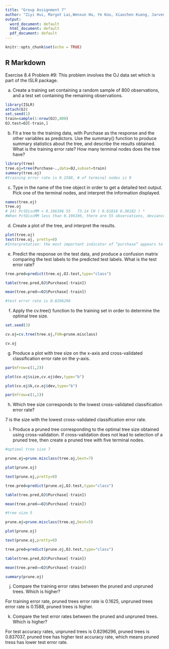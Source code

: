 ```yaml
---
title: "Group Assignment 7"
author: "Ziyi Hui, Margot Lai,Wenxun Hu, Ye Kou, Xiaochen Kuang, Jarven Huang"
output:
  word_document: default
  html_document: default
  pdf_document: default
---
```


```r
knitr::opts_chunk$set(echo = TRUE)
```

## R Markdown

Exercise 8.4
Problem #9: This problem involves the OJ data set which is part of the ISLR package.

(a) Create a training set containing a random sample of 800 observations, and a test set containing the remaining observations.

```r
library(ISLR)
attach(OJ)
set.seed(1)
train=sample(1:nrow(OJ),800)
OJ.test=OJ[-train,]
```
(b) Fit a tree to the training data, with Purchase as the response and the other variables as predictors. Use the summary() function to produce summary statistics about the tree, and describe the results obtained. What is the training error rate? How many terminal nodes does the tree have?

```r
library(tree)
tree.oj=tree(Purchase~.,data=OJ,subset=train)
summary(tree.oj)
#training error rate is 0.1588, # of terminal nodes is 9
```

(c) Type in the name of the tree object in order to get a detailed text output. Pick one of the terminal nodes, and interpret the information displayed.

```r
names(tree.oj)
tree.oj
# 24) PctDiscMM < 0.196196 55   73.14 CH ( 0.61818 0.38182 ) *
#When PctDiscMM less than 0.196196, there are 55 observations, deviance is 73.14,  the level classify it result as CH. 0.61818 is the probability of CH and 0.38182 is the probability of MM. (* means this is a terminal node.)
```
(d) Create a plot of the tree, and interpret the results.

```r
plot(tree.oj)
text(tree.oj, pretty=0)
#Interpretation: the most important indicator of “purchase” appears to be “loyalch”. its value of less than 0.5036 is pretty much going to be classified as “MM”. value >= 0.764572 as “CH”. and values below 0.764572 will be classified based on “pricediff” predictor.
```
(e) Predict the response on the test data, and produce a confusion matrix comparing the test labels to the predicted test labels. What is the test error rate?

```r

tree.pred=predict(tree.oj,OJ.test,type="class")

table(tree.pred,OJ$Purchase[-train])

mean(tree.pred==OJ$Purchase[-train])

#test error rate is 0.8296296
```
(f) Apply the cv.tree() function to the training set in order to determine the optimal tree size.

```r
set.seed(3)

cv.oj=cv.tree(tree.oj,FUN=prune.misclass)

cv.oj
```
(g) Produce a plot with tree size on the x-axis and cross-validated classification error rate on the y-axis.

```r
par(mfrow=c(1,2))

plot(cv.oj$size,cv.oj$dev,type="b")

plot(cv.oj$k,cv.oj$dev,type="b")

par(mfrow=c(1,1))
```
(h) Which tree size corresponds to the lowest cross-validated classification error rate?

7 is the size with the lowest cross-validated classification error rate.

(i) Produce a pruned tree corresponding to the optimal tree size obtained using cross-validation. If cross-validation does not lead to selection of a pruned tree, then create a pruned tree with five terminal nodes.

```r
#optimal tree size 7

prune.oj=prune.misclass(tree.oj,best=7)

plot(prune.oj)

text(prune.oj,pretty=0)

tree.pred=predict(prune.oj,OJ.test,type="class")

table(tree.pred,OJ$Purchase[-train])

mean(tree.pred==OJ$Purchase[-train])
```

```r
#tree size 5

prune.oj=prune.misclass(tree.oj,best=5)

plot(prune.oj)

text(prune.oj,pretty=0)

tree.pred=predict(prune.oj,OJ.test,type="class")

table(tree.pred,OJ$Purchase[-train])

mean(tree.pred==OJ$Purchase[-train])

summary(prune.oj)
```
(j) Compare the training error rates between the pruned and unpruned trees. Which is higher?

For training error rate, pruned trees error rate is 0.1625, unpruned trees error rate is 0.1588, pruned trees is higher.

(k) Compare the test error rates between the pruned and unpruned trees. Which is higher?

For test accuracy rates, unpruned trees is 0.8296296, pruned trees is 0.837037, pruned tree has higher test accuracy rate, which means pruned tress has lower test error rate.